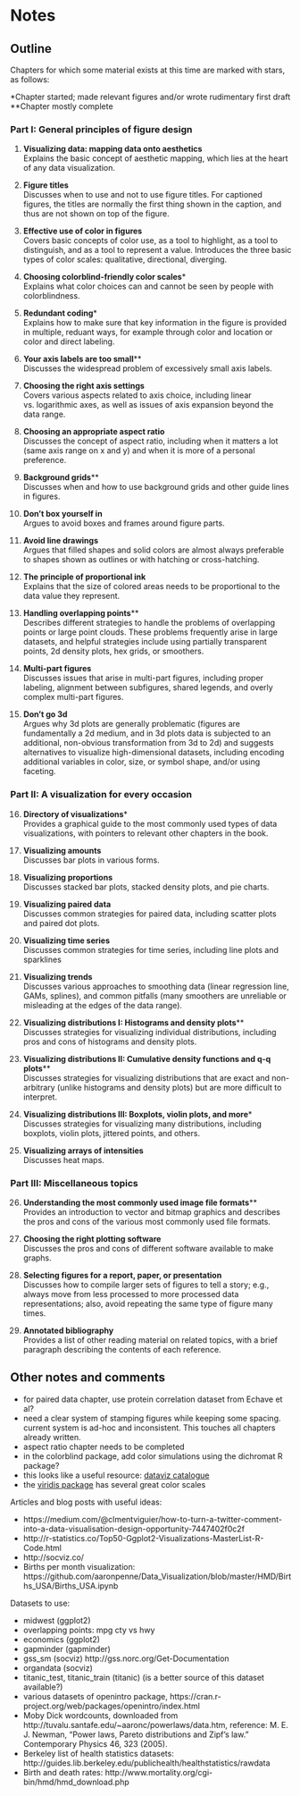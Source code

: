 # Notes

## Outline

Chapters for which some material exists at this time are marked with stars, as follows:

\*Chapter started; made relevant figures and/or wrote rudimentary first draft  
\*\*Chapter mostly complete

### Part I: General principles of figure design {-}

#. **Visualizing data: mapping data onto aesthetics**  
  Explains the basic concept of aesthetic mapping, which lies at the heart of any data visualization.
  
#. **Figure titles**  
  Discusses when to use and not to use figure titles. For captioned figures, the titles are normally the first thing shown in the caption, and thus are not shown on top of the figure. 

#. **Effective use of color in figures**  
  Covers basic concepts of color use, as a tool to highlight, as a tool to distinguish, and as a tool to represent a value.   Introduces the three basic types of color scales: qualitative, directional, diverging.

#. **Choosing colorblind-friendly color scales**\*  
  Explains what color choices can and cannot be seen by people with colorblindness.

#. **Redundant coding**\*  
  Explains how to make sure that key information in the figure is provided in multiple, reduant ways, for example through color and location or color and direct labeling.

#. **Your axis labels are too small**\*\*  
  Discusses the widespread problem of excessively small axis labels.
  
#. **Choosing the right axis settings**  
  Covers various aspects related to axis choice, including linear vs. logarithmic axes, as well as issues of axis expansion beyond the data range.

#. **Choosing an appropriate aspect ratio**  
  Discusses the concept of aspect ratio, including when it matters a lot (same axis range on x and y) and when it is more of a personal preference.

#. **Background grids**\*\*  
  Discusses when and how to use background grids and other guide lines in figures.

#. **Don't box yourself in**  
  Argues to avoid boxes and frames around figure parts.
  
#. **Avoid line drawings**  
  Argues that filled shapes and solid colors are almost always preferable to shapes shown as outlines or with hatching or cross-hatching.
  
#. **The principle of proportional ink**  
  Explains that the size of colored areas needs to be proportional to the data value they represent.

#. **Handling overlapping points**\*\*  
  Describes different strategies to handle the problems of overlapping points or large point clouds. These problems frequently arise in large datasets, and helpful strategies include using partially transparent points, 2d density plots, hex grids, or smoothers.
  
#. **Multi-part figures**  
  Discusses issues that arise in multi-part figures, including proper labeling, alignment between subfigures, shared legends, and overly complex multi-part figures. 
  
#. **Don't go 3d**  
  Argues why 3d plots are generally problematic (figures are fundamentally a 2d medium, and in 3d plots data is subjected to an additional, non-obvious transformation from 3d to 2d) and suggests alternatives to visualize high-dimensional datasets, including encoding additional variables in color, size, or symbol shape, and/or using faceting.
 
### Part II: A visualization for every occasion  {-}

16. **Directory of visualizations**\*  
  Provides a graphical guide to the most commonly used types of data visualizations, with pointers to relevant other chapters in the book.

#. **Visualizing amounts**  
  Discusses bar plots in various forms.

#. **Visualizing proportions**  
  Discusses stacked bar plots, stacked density plots, and pie charts.

#. **Visualizing paired data**  
  Discusses common strategies for paired data, including scatter plots and paired dot plots.

#. **Visualizing time series**  
  Discusses common strategies for time series, including line plots and sparklines

#. **Visualizing trends**  
  Discusses various approaches to smoothing data (linear regression line, GAMs, splines), and common pitfalls (many smoothers are unreliable or misleading at the edges of the data range).

#. **Visualizing distributions I: Histograms and density plots**\*\*  
  Discusses strategies for visualizing individual distributions, including pros and cons of histograms and density plots.

#. **Visualizing distributions II: Cumulative density functions and q-q plots**\*\*  
  Discusses strategies for visualizing distributions that are exact and non-arbitrary (unlike histograms and density plots) but are more difficult to interpret.

#. **Visualizing distributions III: Boxplots, violin plots, and more**\*
  Discusses strategies for visualizing many distributions, including boxplots, violin plots, jittered points, and others.

#. **Visualizing arrays of intensities**  
  Discusses heat maps.
  

### Part III: Miscellaneous topics {-}

26. **Understanding the most commonly used image file formats**\*\*  
  Provides an introduction to vector and bitmap graphics and describes the pros and cons of the various most commonly used file formats.

#. **Choosing the right plotting software**  
  Discusses the pros and cons of different software available to make graphs.
  
#. **Selecting figures for a report, paper, or presentation**  
  Discusses how to compile larger sets of figures to tell a story; e.g., always move from less processed to more processed data representations; also, avoid repeating the same type of figure many times.
  
#. **Annotated bibliography**  
  Provides a list of other reading material on related topics, with a brief paragraph describing the contents of each reference.
  
  
  
## Other notes and comments

- for paired data chapter, use protein correlation dataset from Echave et al?
- need a clear system of stamping figures while keeping some spacing. current system is ad-hoc and inconsistent. This touches all chapters already written.
- aspect ratio chapter needs to be completed
- in the colorblind package, add color simulations using the dichromat R package?
- this looks like a useful resource: [dataviz catalogue](http://www.datavizcatalogue.com/about.html)
- the [viridis package](https://CRAN.R-project.org/package=viridis) has several great color scales

Articles and blog posts with useful ideas:

- https://medium.com/@clmentviguier/how-to-turn-a-twitter-comment-into-a-data-visualisation-design-opportunity-7447402f0c2f
- http://r-statistics.co/Top50-Ggplot2-Visualizations-MasterList-R-Code.html
- http://socviz.co/
- Births per month visualization: https://github.com/aaronpenne/Data_Visualization/blob/master/HMD/Births_USA/Births_USA.ipynb



Datasets to use:

- midwest (ggplot2)
- overlapping points: mpg cty vs hwy
- economics (ggplot2)
- gapminder (gapminder)
- gss_sm (socviz) http://gss.norc.org/Get-Documentation
- organdata (socviz)
- titanic_test, titanic_train (titanic) (is a better source of this dataset available?)
- various datasets of openintro package, https://cran.r-project.org/web/packages/openintro/index.html
- Moby Dick wordcounts, downloaded from http://tuvalu.santafe.edu/~aaronc/powerlaws/data.htm, reference: M. E. J. Newman, "Power laws, Pareto distributions and Zipf's law." Contemporary Physics 46, 323 (2005).
- Berkeley list of health statistics datasets: http://guides.lib.berkeley.edu/publichealth/healthstatistics/rawdata
- Birth and death rates: http://www.mortality.org/cgi-bin/hmd/hmd_download.php
